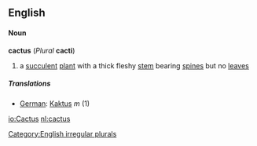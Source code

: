 ==English==
====Noun====
'''cactus''' (''Plural'' '''cacti''')
# a [[succulent]] [[plant]] with a thick fleshy [[stem]] bearing [[spine]]s but no [[leaf|leaves]]
=====Translations=====
*[[German]]: [[Kaktus]] ''m'' (1)

[[Category:English irregular plurals]]

[[io:Cactus]]
[[nl:cactus]]